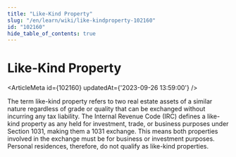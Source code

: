 ```yaml
---
title: "Like-Kind Property"
slug: "/en/learn/wiki/like-kindproperty-102160"
id: "102160"
hide_table_of_contents: true
---
```



# Like-Kind Property

<ArticleMeta id={102160} updatedAt={'2023-09-26 13:59:00'} />
<div className='border-solid border-b border-t-0 my-4 border-[var(--ifm-color-gray-300)]' />

The term like-kind property refers to two real estate assets of a similar nature regardless of grade or quality that can be exchanged without incurring any tax liability. The Internal Revenue Code (IRC) defines a like-kind property as any held for investment, trade, or business purposes under Section 1031, making them a 1031 exchange. This means both properties involved in the exchange must be for business or investment purposes. Personal residences, therefore, do not qualify as like-kind properties.
